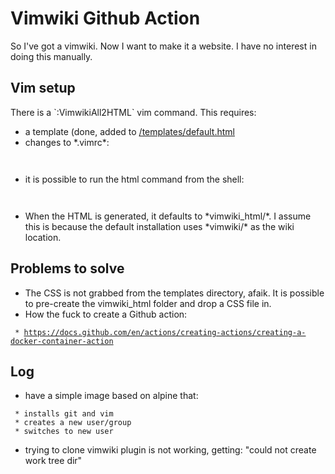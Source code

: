 = Vimwiki Github Action =

So I've got a vimwiki. Now I want to make it a website. I have no interest in doing this manually.

== Vim setup ==

There is a `:VimwikiAll2HTML` vim command. This requires:

* a template (done, added to [[/templates/default.html]]
* changes to *.vimrc*:
  {{{vim
		let g:vimwiki_list = [{
			\ 'path': '/path/to/wiki',
			\ 'template_path': '/path/to/wiki/templates',
			\ 'template_default': 'default',
			\ 'template_ext': '.html'}]
	}}}
* it is possible to run the html command from the shell:
  {{{sh
  vim +VimwikiAll2HTML +quit index.wiki
  }}}
* When the HTML is generated, it defaults to *vimwiki_html/*. I assume this is because the default installation uses *vimwiki/* as the wiki location. 

== Problems to solve ==

* The CSS is not grabbed from the templates directory, afaik. It is possible to pre-create the vimwiki_html folder and drop a CSS file in.
* How the fuck to create a Github action:
  * https://docs.github.com/en/actions/creating-actions/creating-a-docker-container-action

== Log ==

* have a simple image based on alpine that:
  * installs git and vim
  * creates a new user/group
  * switches to new user
* trying to clone vimwiki plugin is not working, getting: "could not create work tree dir"
